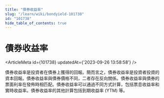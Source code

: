 ```yaml
---
title: "債券收益率"
slug: "/learn/wiki/bondyield-101738"
id: "101738"
hide_table_of_contents: true
---
```



# 債券收益率

<ArticleMeta id={101738} updatedAt={'2023-09-26 13:58:58'} />
<div className='border-solid border-b border-t-0 my-4 border-[var(--ifm-color-gray-300)]' />

債券收益率是投資者在債券上獲得的回報。簡而言之，債券收益率是投資者投資的資本回報。債券收益率與債券價格不同，二者存在反向關係。債券收益率與債券的票面利率在發佈時相匹配。債券收益率可以通過不同方式計算，包括票息收益率和實時收益率。債券收益率的其他計算包括到期收益率 (YTM) 等。

